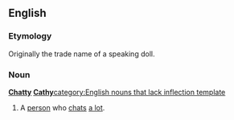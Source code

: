 ==English==
===Etymology===
Originally the trade name of a speaking doll.
===Noun===
'''[[chatty|Chatty]] [[Cathy]]'''[[category:English nouns that lack inflection template]]
#A [[person]] who [[chat]]s [[a lot]].